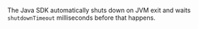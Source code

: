The Java SDK automatically shuts down on JVM exit and waits `shutdownTimeout` milliseconds before that happens.
